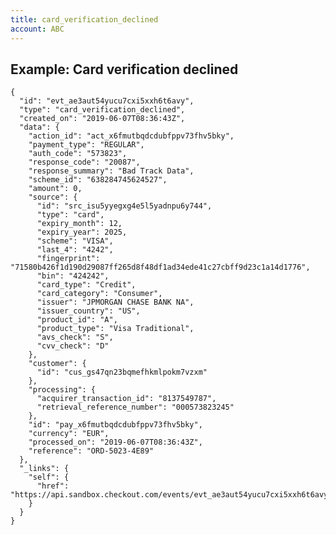 ```yaml
---
title: card_verification_declined
account: ABC
---
```


Example: Card verification declined
-----------------------------------

    {
      "id": "evt_ae3aut54yucu7cxi5xxh6t6avy",
      "type": "card_verification_declined",
      "created_on": "2019-06-07T08:36:43Z",
      "data": {
        "action_id": "act_x6fmutbqdcdubfppv73fhv5bky",
        "payment_type": "REGULAR",
        "auth_code": "573823",
        "response_code": "20087",
        "response_summary": "Bad Track Data",
        "scheme_id": "638284745624527",
        "amount": 0,
        "source": {
          "id": "src_isu5yyegxg4e5l5yadnpu6y744",
          "type": "card",
          "expiry_month": 12,
          "expiry_year": 2025,
          "scheme": "VISA",
          "last_4": "4242",
          "fingerprint": "71580b426f1d190d29087ff265d8f48df1ad34ede41c27cbff9d23c1a14d1776",
          "bin": "424242",
          "card_type": "Credit",
          "card_category": "Consumer",
          "issuer": "JPMORGAN CHASE BANK NA",
          "issuer_country": "US",
          "product_id": "A",
          "product_type": "Visa Traditional",
          "avs_check": "S",
          "cvv_check": "D"
        },
        "customer": {
          "id": "cus_gs47qn23bqmefhkmlpokm7vzxm"
        },
        "processing": {
          "acquirer_transaction_id": "8137549787",
          "retrieval_reference_number": "000573823245"
        },
        "id": "pay_x6fmutbqdcdubfppv73fhv5bky",
        "currency": "EUR",
        "processed_on": "2019-06-07T08:36:43Z",
        "reference": "ORD-5023-4E89"
      },
      "_links": {
        "self": {
          "href": "https://api.sandbox.checkout.com/events/evt_ae3aut54yucu7cxi5xxh6t6avy"
        }
      }
    }




